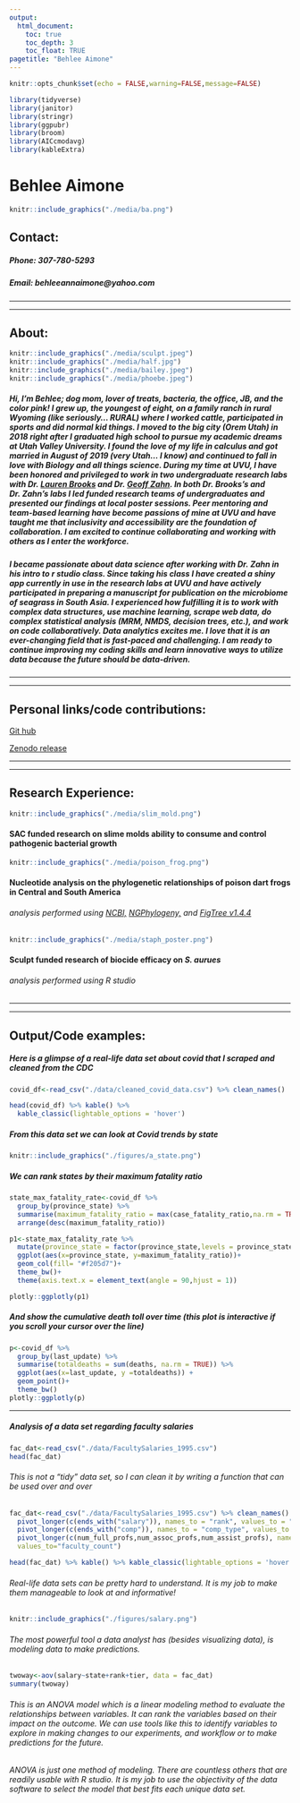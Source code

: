 ```yaml
---
output: 
  html_document:
    toc: true
    toc_depth: 3
    toc_float: TRUE
pagetitle: "Behlee Aimone"
---
```


```r
knitr::opts_chunk$set(echo = FALSE,warning=FALSE,message=FALSE)

library(tidyverse)
library(janitor)
library(stringr)
library(ggpubr)
library(broom)
library(AICcmodavg)
library(kableExtra)
```
# Behlee Aimone
```r
knitr::include_graphics("./media/ba.png")
```

## Contact: 

##### Phone: 307-780-5293
##### Email: behleeannaimone@yahoo.com

---

---

## About:

```r
knitr::include_graphics("./media/sculpt.jpeg")
knitr::include_graphics("./media/half.jpg")
knitr::include_graphics("./media/bailey.jpeg")
knitr::include_graphics("./media/phoebe.jpeg")
```

##### Hi, I'm Behlee; dog mom, lover of treats, bacteria, the office, JB, and the color pink! I grew up, the youngest of eight, on a family ranch in rural Wyoming (like seriously... RURAL) where I worked cattle, participated in sports and did normal kid things. I moved to the big city (Orem Utah) in 2018 right after I graduated high school to pursue my academic dreams at Utah Valley University. I found the love of my life in calculus and got married in August of 2019 (very Utah... I know) and continued to fall in love with Biology and all things science. During my time at UVU, I have been honored and privileged to work in two undergraduate research labs with Dr. [Lauren Brooks](https://www.uvu.edu/directory/employee/?id=NHdLS3JSbDE2NS9oZ29XR1k2cXlyUT09) and Dr. [Geoff Zahn](https://gzahn.github.io/). In both Dr. Brooks's and Dr. Zahn's labs I led funded research teams of undergraduates and presented our findings at local poster sessions. Peer mentoring and team-based learning have become passions of mine at UVU and have taught me that inclusivity and accessibility are the foundation of collaboration. I am excited to continue collaborating and working with others as I enter the workforce. 
##### I became passionate about data science after working with Dr. Zahn in his intro to r studio class. Since taking his class I have created a shiny app currently in use in the research labs at UVU and have actively participated in preparing a manuscript for publication on the microbiome of seagrass in South Asia. I experienced how fulfilling it is to work with complex data structures, use machine learning, scrape web data, do complex statistical analysis (MRM, NMDS, decision trees, etc.), and work on code collaboratively. Data analytics excites me. I love that it is an ever-changing field that is fast-paced and challenging. I am ready to continue improving my coding skills and learn innovative ways to utilize data because the future should be data-driven. 



---

---

## Personal links/code contributions:

[Git hub](https://github.com/aimoneb)

[Zenodo release](https://zenodo.org/record/7729694#.ZBT5-uzMKrM)

---

---

## Research Experience:

```r
knitr::include_graphics("./media/slim_mold.png")
```

#### SAC funded research on slime molds ability to consume and control pathogenic bacterial growth 

```r
knitr::include_graphics("./media/poison_frog.png")
```

#### Nucleotide analysis on the phylogenetic relationships of poison dart frogs in Central and South America
###### analysis performed using [NCBI,](https://www.ncbi.nlm.nih.gov/) [NGPhylogeny,](https://ngphylogeny.fr/) and [FigTree v1.4.4](https://github.com/rambaut/figtree)


```r
knitr::include_graphics("./media/staph_poster.png")
```

#### Sculpt funded research of biocide efficacy on <i> S. aurues </i>

###### analysis performed using R studio

---

---

## Output/Code examples: 
##### Here is a glimpse of a real-life data set about covid that I scraped and cleaned from the CDC
```r

covid_df<-read_csv("./data/cleaned_covid_data.csv") %>% clean_names()

head(covid_df) %>% kable() %>% 
  kable_classic(lightable_options = 'hover')
```
##### From this data set we can look at Covid trends by state
```r
knitr::include_graphics("./figures/a_state.png")
```

##### We can rank states by their maximum fatality ratio
```r
state_max_fatality_rate<-covid_df %>% 
  group_by(province_state) %>% 
  summarise(maximum_fatality_ratio = max(case_fatality_ratio,na.rm = TRUE)) %>% 
  arrange(desc(maximum_fatality_ratio))

p1<-state_max_fatality_rate %>% 
  mutate(province_state = factor(province_state,levels = province_state)) %>% 
  ggplot(aes(x=province_state, y=maximum_fatality_ratio))+
  geom_col(fill= "#f205d7")+
  theme_bw()+
  theme(axis.text.x = element_text(angle = 90,hjust = 1))

plotly::ggplotly(p1)
```

##### And show the cumulative death toll over time (this plot is interactive if you scroll your cursor over the line)
```r
p<-covid_df %>% 
  group_by(last_update) %>% 
  summarise(totaldeaths = sum(deaths, na.rm = TRUE)) %>% 
  ggplot(aes(x=last_update, y =totaldeaths)) + 
  geom_point()+
  theme_bw()
plotly::ggplotly(p)
```

---

##### Analysis of a data set regarding faculty salaries 

```r
fac_dat<-read_csv("./data/FacultySalaries_1995.csv")
head(fac_dat)
```

###### This is not a "tidy" data set, so I can clean it by writing a function that can be used over and over
```r
fac_dat<-read_csv("./data/FacultySalaries_1995.csv") %>% clean_names() %>% 
  pivot_longer(c(ends_with("salary")), names_to = "rank", values_to = "salary",names_prefix = "avg_")%>%
  pivot_longer(c(ends_with("comp")), names_to = "comp_type", values_to = "comp_amt") %>% 
  pivot_longer(c(num_full_profs,num_assoc_profs,num_assist_profs), names_to ="faculty_type",
  values_to="faculty_count")

head(fac_dat) %>% kable() %>% kable_classic(lightable_options = 'hover')

```




###### Real-life data sets can be pretty hard to understand. It is my job to make them manageable to look at and informative!
```r
knitr::include_graphics("./figures/salary.png")

```

###### The most powerful tool a data analyst has (besides visualizing data), is modeling data to make predictions.  

```r

twoway<-aov(salary~state+rank+tier, data = fac_dat)
summary(twoway)
```
###### This is an ANOVA model which is a linear modeling method to evaluate the relationships between variables. It can rank the variables based on their impact on the outcome. We can use tools like this to identify variables to explore in making changes to our experiments, and workflow or to make predictions for the future. 



###### ANOVA is just one method of modeling. There are countless others that are readily usable with R studio. It is my job to use the objectivity of the data software to select the model that best fits each unique data set. 




